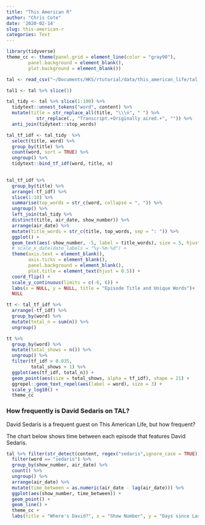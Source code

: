 ```yaml
---
title: "This American R"
author: "Chris Cote"
date: '2020-02-14'
slug: this-american-r
categories: Text
---
```

```r
library(tidyverse)
theme_cc <- theme(panel.grid = element_line(color = "gray90"),
        panel.background = element_blank(),
        plot.background = element_blank())

```

```r
tal <- read_csv("~/Documents/HKS/rtutorial/data/this_american_life/tal_complete.csv")
```

```r
tal1 <- tal %>% slice(1)

```


```r
tal_tidy <- tal %>% slice(1:100) %>%  
  tidytext::unnest_tokens("word", content) %>% 
  mutate(title = str_replace_all(title, "\\\n", " ") %>% 
           str_replace(., "Transcript.+Originally aired.+", "")) %>% 
  anti_join(tidytext::stop_words)
```



```r
tal_tf_idf <- tal_tidy  %>% 
  select(title, word) %>% 
  group_by(title) %>% 
  count(word, sort = TRUE) %>% 
  ungroup() %>% 
  tidytext::bind_tf_idf(word, title, n)
  
```


```r
tal_tf_idf %>% 
  group_by(title) %>% 
  arrange(-tf_idf) %>% 
  slice(1:10) %>% 
  summarise(top_words = str_c(word, collapse = ", ")) %>% 
  ungroup() %>% 
  left_join(tal_tidy %>% 
  distinct(title, air_date, show_number)) %>% 
  arrange(air_date) %>% 
  mutate(title_words = str_c(title, top_words, sep = ": ")) %>% 
  ggplot() + 
  geom_text(aes(-show_number, -5, label = title_words), size = 5, hjust = 0) + 
  # scale_x_date(date_labels = "%y-%m-%d") +
  theme(axis.text = element_blank(),
        axis.ticks = element_blank(),
        panel.background = element_blank(),
        plot.title = element_text(hjust = 0.5)) +
  coord_flip() + 
  scale_y_continuous(limits = c(-6, 6)) +
  labs(x = NULL, y = NULL, title = "Episode Title and Unique Words")+
  NULL
```

```r
tt <- tal_tf_idf %>% 
  arrange(-tf_idf) %>% 
  group_by(word) %>% 
  mutate(total_n = sum(n)) %>% 
  ungroup()

tt %>% 
  group_by(word) %>% 
  mutate(total_shows = n()) %>% 
  ungroup() %>% 
  filter(tf_idf > 0.035,
         total_shows > 1) %>% 
  ggplot(aes(tf_idf, total_n)) + 
  geom_point(aes(size = total_shows, alpha = tf_idf), shape = 21) +
  ggrepel::geom_text_repel(aes(label = word), size = 3) +
  scale_y_log10() +
  theme_cc

```


### How frequently is David Sedaris on TAL?

David Sedaris is a frequent guest on This American Life, but how frequent?

The chart below shows time between each episode that features David Sedaris.


```r
tal %>% filter(str_detect(content, regex("sedaris",ignore_case = TRUE))) %>%   tidytext::unnest_tokens("word", content) %>% 
  filter(word == "sedaris") %>% 
  group_by(show_number, air_date) %>% 
  count() %>% 
  ungroup() %>% 
  arrange(air_date) %>% 
  mutate(time_between = as.numeric(air_date - lag(air_date))) %>% 
  ggplot(aes(show_number, time_between)) +
  geom_point() +
  geom_line() +
  theme_cc +
  labs(title = "Where's David?", x = "Show Number", y = "Days since Last Sedaris Appearance")
```

